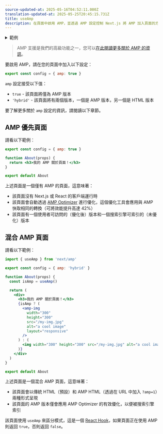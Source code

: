 ```yaml
---
source-updated-at: 2025-05-16T04:52:11.000Z
translation-updated-at: 2025-05-25T20:45:15.731Z
title: useAmp
description: 在頁面中啟用 AMP，並透過 AMP 設定控制 Next.js 將 AMP 加入頁面的方式。
---
```


<details>
  <summary>範例</summary>

- [AMP](https://github.com/vercel/next.js/tree/canary/examples/amp)

</details>

> AMP 支援是我們的高級功能之一，您可以[在此閱讀更多關於 AMP 的資訊](/docs/pages/guides/amp)。

要啟用 AMP，請在您的頁面中加入以下設定：

```jsx filename="pages/index.js"
export const config = { amp: true }
```

`amp` 設定接受以下值：

- `true` - 該頁面將僅為 AMP 版本
- `'hybrid'` - 該頁面將有兩個版本，一個是 AMP 版本，另一個是 HTML 版本

要了解更多關於 `amp` 設定的資訊，請閱讀以下章節。

## AMP 優先頁面

請看以下範例：

```jsx filename="pages/about.js"
export const config = { amp: true }

function About(props) {
  return <h3>我的 AMP 關於頁面！</h3>
}

export default About
```

上述頁面是一個僅有 AMP 的頁面，這意味著：

- 該頁面沒有 Next.js 或 React 的客戶端運行時
- 該頁面會自動透過 [AMP Optimizer](https://github.com/ampproject/amp-toolbox/tree/master/packages/optimizer) 進行優化，這個優化工具會應用與 AMP 快取相同的轉換（可將效能提升高達 42%）
- 該頁面有一個使用者可訪問的（優化後）版本和一個搜索引擎可索引的（未優化）版本

## 混合 AMP 頁面

請看以下範例：

```jsx filename="pages/about.js"
import { useAmp } from 'next/amp'

export const config = { amp: 'hybrid' }

function About(props) {
  const isAmp = useAmp()

  return (
    <div>
      <h3>我的 AMP 關於頁面！</h3>
      {isAmp ? (
        <amp-img
          width="300"
          height="300"
          src="/my-img.jpg"
          alt="a cool image"
          layout="responsive"
        />
      ) : (
        <img width="300" height="300" src="/my-img.jpg" alt="a cool image" />
      )}
    </div>
  )
}

export default About
```

上述頁面是一個混合 AMP 頁面，這意味著：

- 該頁面會以傳統 HTML（預設）和 AMP HTML（透過在 URL 中加入 `?amp=1`）兩種形式呈現
- 該頁面的 AMP 版本僅會應用 AMP Optimizer 的有效優化，以便被搜索引擎索引

該頁面使用 `useAmp` 來區分模式，這是一個 [React Hook](https://react.dev/reference/react)，如果頁面正在使用 AMP 則返回 `true`，否則返回 `false`。
